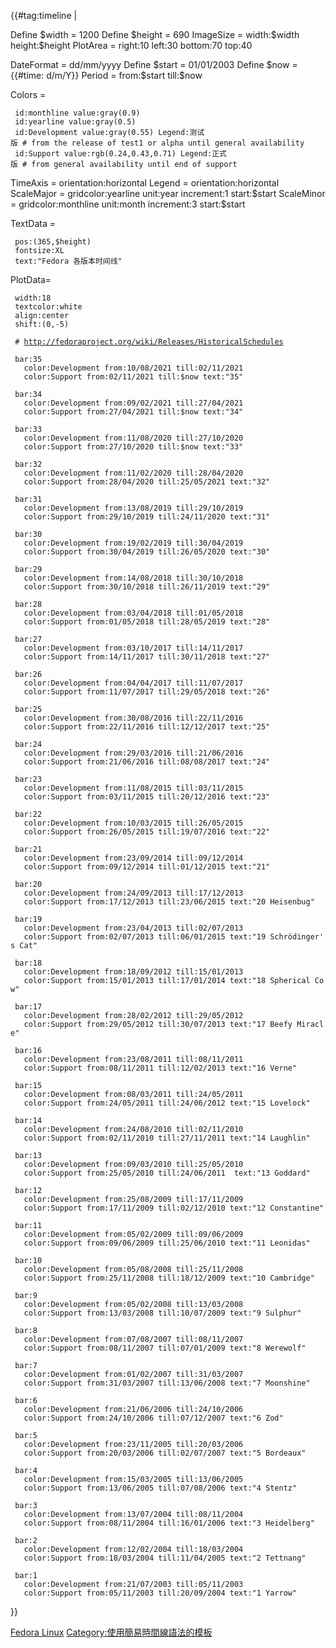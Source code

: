 {{#tag:timeline |

Define $width = 1200
Define $height = 690
ImageSize = width:$width height:$height
PlotArea = right:10 left:30 bottom:70 top:40

DateFormat = dd/mm/yyyy
Define $start = 01/01/2003
Define $now = {{#time: d/m/Y}}
Period = from:$start till:$now

Colors =
  id:monthline value:gray(0.9)
  id:yearline value:gray(0.5)
  id:Development value:gray(0.55) Legend:测试版 # from the release of test1 or alpha until general availability
  id:Support value:rgb(0.24,0.43,0.71) Legend:正式版 # from general availability until end of support

TimeAxis = orientation:horizontal
Legend = orientation:horizontal
ScaleMajor = gridcolor:yearline unit:year increment:1 start:$start
ScaleMinor = gridcolor:monthline unit:month increment:3 start:$start

TextData =
  pos:(365,$height)
  fontsize:XL
  text:"Fedora 各版本时间线"

PlotData=
  width:18
  textcolor:white
  align:center
  shift:(0,-5)

  # http://fedoraproject.org/wiki/Releases/HistoricalSchedules

  bar:35
    color:Development from:10/08/2021 till:02/11/2021
    color:Support from:02/11/2021 till:$now text:"35"

  bar:34
    color:Development from:09/02/2021 till:27/04/2021
    color:Support from:27/04/2021 till:$now text:"34"

  bar:33
    color:Development from:11/08/2020 till:27/10/2020
    color:Support from:27/10/2020 till:$now text:"33"

  bar:32
    color:Development from:11/02/2020 till:28/04/2020
    color:Support from:28/04/2020 till:25/05/2021 text:"32"

  bar:31
    color:Development from:13/08/2019 till:29/10/2019
    color:Support from:29/10/2019 till:24/11/2020 text:"31"

  bar:30
    color:Development from:19/02/2019 till:30/04/2019
    color:Support from:30/04/2019 till:26/05/2020 text:"30"

  bar:29
    color:Development from:14/08/2018 till:30/10/2018
    color:Support from:30/10/2018 till:26/11/2019 text:"29"

  bar:28
    color:Development from:03/04/2018 till:01/05/2018
    color:Support from:01/05/2018 till:28/05/2019 text:"28"

  bar:27
    color:Development from:03/10/2017 till:14/11/2017
    color:Support from:14/11/2017 till:30/11/2018 text:"27"

  bar:26
    color:Development from:04/04/2017 till:11/07/2017
    color:Support from:11/07/2017 till:29/05/2018 text:"26"

  bar:25
    color:Development from:30/08/2016 till:22/11/2016
    color:Support from:22/11/2016 till:12/12/2017 text:"25"

  bar:24
    color:Development from:29/03/2016 till:21/06/2016
    color:Support from:21/06/2016 till:08/08/2017 text:"24"

  bar:23
    color:Development from:11/08/2015 till:03/11/2015
    color:Support from:03/11/2015 till:20/12/2016 text:"23"

  bar:22
    color:Development from:10/03/2015 till:26/05/2015
    color:Support from:26/05/2015 till:19/07/2016 text:"22"

  bar:21
    color:Development from:23/09/2014 till:09/12/2014
    color:Support from:09/12/2014 till:01/12/2015 text:"21"

  bar:20
    color:Development from:24/09/2013 till:17/12/2013
    color:Support from:17/12/2013 till:23/06/2015 text:"20 Heisenbug"

  bar:19
    color:Development from:23/04/2013 till:02/07/2013
    color:Support from:02/07/2013 till:06/01/2015 text:"19 Schrödinger's Cat"

  bar:18
    color:Development from:18/09/2012 till:15/01/2013
    color:Support from:15/01/2013 till:17/01/2014 text:"18 Spherical Cow"

  bar:17
    color:Development from:28/02/2012 till:29/05/2012
    color:Support from:29/05/2012 till:30/07/2013 text:"17 Beefy Miracle"

  bar:16
    color:Development from:23/08/2011 till:08/11/2011
    color:Support from:08/11/2011 till:12/02/2013 text:"16 Verne"

  bar:15
    color:Development from:08/03/2011 till:24/05/2011
    color:Support from:24/05/2011 till:24/06/2012 text:"15 Lovelock"

  bar:14
    color:Development from:24/08/2010 till:02/11/2010
    color:Support from:02/11/2010 till:27/11/2011 text:"14 Laughlin"

  bar:13
    color:Development from:09/03/2010 till:25/05/2010
    color:Support from:25/05/2010 till:24/06/2011  text:"13 Goddard"

  bar:12
    color:Development from:25/08/2009 till:17/11/2009
    color:Support from:17/11/2009 till:02/12/2010 text:"12 Constantine"

  bar:11
    color:Development from:05/02/2009 till:09/06/2009
    color:Support from:09/06/2009 till:25/06/2010 text:"11 Leonidas"

  bar:10
    color:Development from:05/08/2008 till:25/11/2008
    color:Support from:25/11/2008 till:18/12/2009 text:"10 Cambridge"

  bar:9
    color:Development from:05/02/2008 till:13/03/2008
    color:Support from:13/03/2008 till:10/07/2009 text:"9 Sulphur"

  bar:8
    color:Development from:07/08/2007 till:08/11/2007
    color:Support from:08/11/2007 till:07/01/2009 text:"8 Werewolf"

  bar:7
    color:Development from:01/02/2007 till:31/03/2007
    color:Support from:31/03/2007 till:13/06/2008 text:"7 Moonshine"

  bar:6
    color:Development from:21/06/2006 till:24/10/2006
    color:Support from:24/10/2006 till:07/12/2007 text:"6 Zod"

  bar:5
    color:Development from:23/11/2005 till:20/03/2006
    color:Support from:20/03/2006 till:02/07/2007 text:"5 Bordeaux"

  bar:4
    color:Development from:15/03/2005 till:13/06/2005
    color:Support from:13/06/2005 till:07/08/2006 text:"4 Stentz"

  bar:3
    color:Development from:13/07/2004 till:08/11/2004
    color:Support from:08/11/2004 till:16/01/2006 text:"3 Heidelberg"

  bar:2
    color:Development from:12/02/2004 till:18/03/2004
    color:Support from:18/03/2004 till:11/04/2005 text:"2 Tettnang"

  bar:1
    color:Development from:21/07/2003 till:05/11/2003
    color:Support from:05/11/2003 till:20/09/2004 text:"1 Yarrow"

}}
<noinclude>
[[Category:電腦軟體時間線模板|Fedora Linux]]
[[Category:使用簡易時間線語法的模板]]
</noinclude>
